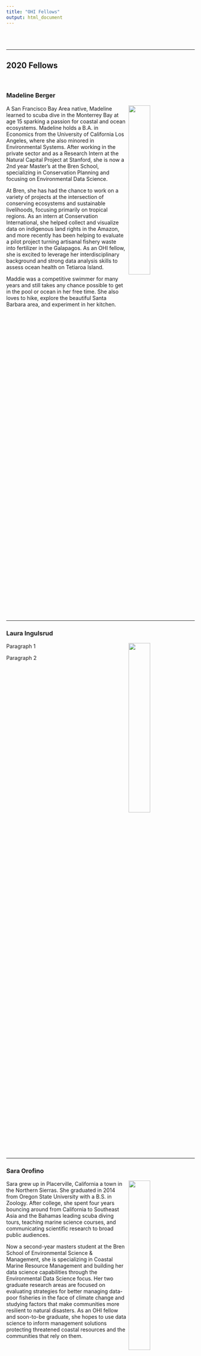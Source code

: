 ```yaml
---
title: "OHI Fellows"
output: html_document
---  
```


<br>
<br>

***
## **2020 Fellows**

<br>

### Madeline Berger
<div style="width: 100%;">
<img src="images/maddie.jpg" style="float: right; width: 34%; margin: 0px 6px;" />
<p>
A San Francisco Bay Area native, Madeline learned to scuba dive in the Monterrey Bay at age 15 sparking a passion for coastal and ocean ecosystems. Madeline holds a B.A. in Economics from the University of California Los Angeles, where she also minored in Environmental Systems. After working in the private sector and as a Research Intern at the Natural Capital Project at Stanford, she is now a 2nd year Master’s at the Bren School, specializing in Conservation Planning and focusing on Environmental Data Science.
</p>
<p>
At Bren, she has had the chance to work on a variety of projects at the intersection of conserving ecosystems and sustainable livelihoods, focusing primarily on tropical regions. As an intern at Conservation International, she helped collect and visualize data on indigenous land rights in the Amazon, and more recently has been helping to evaluate a pilot project turning artisanal fishery waste into fertilizer in the Galapagos. As an OHI fellow, she is excited to leverage her interdisciplinary background and strong data analysis skills to assess ocean health on Tetiaroa Island.
</p>
<p>
Maddie was a competitive swimmer for many years and still takes any chance possible to get in the pool or ocean in her free time. She also loves to hike, explore the beautiful Santa Barbara area, and experiment in her kitchen. 
</p>

</div>

<div style="clear:both;"></div>
<br>

***

### Laura Ingulsrud
<div style="width: 100%;">
<img src="images/sara.jpg" style="float: right; width: 34%; margin: 0px 6px;" />
<p>
Paragraph 1  
</p>
<p>
Paragraph 2
</p>


</div>

<div style="clear:both;"></div>
<br>

***

### Sara Orofino
<div style="width: 100%;">
<img src="images/sara.jpg" style="float: right; width: 34%; margin: 0px 6px;" />
<p>
Sara grew up in Placerville, California a town in the Northern Sierras. She graduated in 2014 from Oregon State University with a B.S. in Zoology. After college, she spent four years bouncing around from California to Southeast Asia and the Bahamas leading scuba diving tours, teaching marine science courses, and communicating scientific research to broad public audiences.   
</p>
<p>
Now a second-year masters student at the Bren School of Environmental Science & Management, she is specializing in Coastal Marine Resource Management and building her data science capabilities through the Environmental Data Science focus. Her two graduate research areas are focused on evaluating strategies for better managing data-poor fisheries in the face of climate change and studying factors that make communities more resilient to natural disasters. As an OHI fellow and soon-to-be graduate, she hopes to use data science to inform management solutions protecting threatened coastal resources and the communities that rely on them.  
</p>

</div>

<div style="clear:both;"></div>
<br>

***

< br>

## **2019 Fellows**

<br>


### Gage Clawson
<div style="width: 100%;">
<img src="https://docs.google.com/drawings/d/e/2PACX-1vTdgGv_5w9WkZegV34xJKbq1fUyTHzJMQV6qQJ0DrFUnqE0TKDO7FR8nRVpfTkIoWwB-EPfwwBjdJ30/pub?w=928&h=619" style="float: right; width: 34%; margin: 0px 6px;" />
<p>
Gage grew up in Manteo, North Carolina, a town located on a small island in the Outer Banks. He graduated from the University of North Carolina at Chapel Hill in 2018 with a B.S. in Statistics and Analytics and a B.A. in Music. Throughout college Gage performed in many of UNC’s ensembles, including the Jazz, Trumpet, and Wind Ensembles. Although he has a passion for music, his passion for statistics and the environment is stronger. Seeing firsthand the effects of environmental degradation on his hometown inspired his interest in environmental science.
</p>
<p>
He is now a first-year student at the Bren School, pursuing a specialization in Coastal Marine Resources Management with a focus in Environmental Data Science. He hopes to pursue a career in which he can apply his analytical skills to solve environmental issues and preserve the livelihoods of those living in coastal communities.  In his free time, Gage is an avid trumpet player, hiker, and general outdoorsy person. 
</p>

<a href = "http://github.com/gclawson1" target = "_blank">
<img src = "images/git handle gage.jpg" style="float: right; width: 15%; margin: 0px 6px;" /></a>

</div>

<div style="clear:both;"></div>
<br>

***

### Molly Williams
<div style="width: 100%;">
<img src="images/molly.jpg" style="float: right; width: 34%; margin: 0px 6px;" />
<p>
Molly is originally from Seattle, WA and grew up in and around the Pacific Ocean. She received her undergraduate degree in Environmental Studies on the other coast at Mount Holyoke College. During this time, she spent a semester abroad studying in the Turks and Caicos Islands where she was captivated by the marine life as well as the challenge of managing human-environment relationships.
</p>
<p>
After spending a few years teaching math in Hawaii and then wrangling microbes at an algae biofuel startup in Florida, Molly is now a second-year master’s student at the UCSB Bren School of Environmental Science & Management. She came full circle back to the marine world, and is specializing in coastal and marine resources management and environmental data science. Her graduate work is focused on developing data management strategies for a local citizen science project run by the Channel Islands National Marine Sanctuary that monitors whale presence in the Santa Barbara Channel. As an OHI fellow and soon-to-be Bren graduate, she hopes to leverage her data science skills towards the preservation of both cultural and ecological systems. 
</p>

<a href = "http://github.com/molly-williams" target = "_blank">
<img src = "images/git handle molly.jpg" style="float: right; width: 15%; margin: 0px 6px;" /></a>

</div>

<div style="clear:both;"></div>
<br>

***

<br>

## **2018 Fellows**

<br>

### Camila Vargas

<div style="width: 100%;">
<img src="images/camila_pic.jpg" style="float: right; width: 34%; margin: 0px 6px;" />
<p>
Camila is originally from Santiago, Chile and holds a degree in Biology from Pontificia Universidad Católica de Chile (PUC), with a major in ecology and specialization in natural resources management. Her working experiences has mostly been related to academic research for the Marine Conservation Center – PUC, exploring social-ecological systems dynamics in small-scale fisheries in Chile.
</p>
<p>
Camila’s primary research focused on gender roles in small-scale fisheries along the coast of central Chile. She has also collaborated on a range of projects, from research to review biodiversity offset’s in the scientific literature, to an initiative with a PNUD project aimed to develop a credit system for marine biodiversity offsets for the central coast of Chile. She has also been involved in several field works assessing fishers’ perceptions on adaptive capacity and evaluating fishers’ collaborative behavior through game theory experiments.  

She recently graduated from her master degree at the Bren School of Environmental Science and Management, as a Latina America Fisheries Fellowship, with specialization is in Coastal Marine Resource Management. For her masters group thesis, Camila together with 4 colleagues worked on developing a user-friendly hub that integrates scientific knowledge, case studies and analitical tools for creating effective no-take marine reserves.

Her focus on marine resources is motivated by her passion for ocean and marine life as well as her desire to develop solutions, using the best available science, for threatened coastal resources which are the main livelihood for many coastal communities.
</p>

<img src = "https://docs.google.com/drawings/d/e/2PACX-1vRSilACRzJvoAHMxWq7tYtdY0nBr4Rk2kym0z8Nq4k369ooUnssatA7trYJmt-FfD2rW8hFNcfVntI1/pub?w=598&h=151" style="float: right; width: 15%; margin: 0px 6px;" />

</div>

<div style="clear:both;"></div>
<br>

***

### Iwen Su


<div style="width: 100%;">
<img src="images/iwen_pic.jpg" style="float: right; width: 34%; margin: 0px 6px;" />
<p>
Iwen grew up in San Diego and Taiwan, and received her B.A. in Biology, Marine Emphasis from Occidental College. After graduating, she set off to Madagascar for three months to conduct underwater surveys on coral reefs. She has also volunteered on various projects throughout San Diego, including coral identification at the Scripps Institution of Oceanography, event planning for WildCoast, and scientific diving with San Diego State graduate students. During this time, Iwen primarily worked along the coast collecting recreational fisheries data for the CA Department of Fish and Wildlife and on the water for a white seabass enhancement project at the Hubbs-Seaworld Research Institute. 
</p>

<p>
She is now pursuing a specialization in Coastal and Marine Resources Management at the Bren School. Over the last year and half, she’s worked on various projects at NCEAS including the Arctic Data Center, the SeaSketch-TNC groundfish spatial plan, and now the Ocean Health Index. Her career interests include marine spatial planning for fisheries and aquaculture and seafood sustainability. Outside of school, Iwen enjoys diving artificial reefs, and drawing pictures of sea-creatures to hang on her walls.
</p>

<img src = "https://docs.google.com/drawings/d/e/2PACX-1vSohclPTHr8A0Dzo2t8LUrOVsLKNDhRHkaekApz_GT1TtaPP1-1_YXwYOXeW9k7ProzSpECJAk8trhS/pub?w=578&h=150" style="float: right; width: 15%; margin: 0px 6px;" />

</div>

<div style="clear:both;"></div>
<br>


***

### Ellie Campbell

<div style="width: 100%;">
<img src="images/ellie_pic.JPG" style="float: right; width: 39%; margin: 0px 6px;" />
<p>
Ellie graduated from the Bren School of Environmental Science & Management, where she pursued a Masters of Environmental Science and Management with a specialization in Energy and Climate. Originally from Anchorage, Alaska, Ellie graduated from Colorado College in 2016 with a B.A. in Mathematics. For her masters project, she collaborated with four peers to synthesize an ecological monitoring framework for the Tejon Ranch Conservancy, incorporating drones and other remote sensing technologies. She previously worked with Conservation Science Partners on GLUED (Global Land Use/Cover Emergent Database), a platform to collect and share data on land use and land cover. She gained additional technical training in remote sensing methodology through an interdisciplinary research experience for undergraduates at the University of Northern Iowa. In her free time, she enjoys spending time outdoors skiing, running, and playing ultimate frisbee.
</p>
<br>
<img src = "https://docs.google.com/drawings/d/e/2PACX-1vTq4-mE3u-NngtJn46YFxN-BwMilVVatfcF-dfT6PrsX1wZqgxcgfyhYiZfCdXL8yUBwvFzU158N-Oh/pub?w=578&h=150" style="float: right; width: 15%; margin: 0px 6px;" />

</div>

<div style="clear:both;"></div>
<br>

***

<br>
<br>

